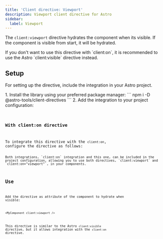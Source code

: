 ```yaml
---
title: 'Client directive: Viewport'
description: Viewport client directive for Astro
sidebar:
  label: Viewport
---
```



The `client:viewport` directive hydrates the component when its visible. If the component is visible from start, it will be hydrated.

<Aside type="note">If you don't want to use this directive with `client:on`, it is recommended to use the Astro `client:visible` directive instead.</Aside>

## Setup

For setting up the directive, include the integration in your Astro project.

<Steps>
1.  Install the library using your preferred package manager:
    ```
    npm i -D @astro-tools/client-directives
    ```
2.  Add the integration to your project configuration:
    <Code title="astro.config.mjs" code={clientDirectiveViewportSetupExampleRaw} lang="typescript" />
</Steps>

### With client:on directive

To integrate this directive with the `client:on`, configure the directive as follows:
<Code title="astro.config.mjs" code={clientDirectiveViewportSetupWithClientOnExampleRaw} lang="typescript" />

<Aside type="tip">Both integrations, `client:on` integration and this one, can be included in the project configuration, allowing you to use both directives, `client:viewport` and `client:on="viewport"`, in your components.</Aside>

## Use

Add the directive as attribute of the component to hydrate when visible:
```astro
<MyComponent client:viewport />
```

This directive is similar to the Astro `client:visible` directive, but it allows integration with the `client:on` directive.

<Example>
  <Tabs>
    <TabItem label="Example.astro">
      <Code code={ClientDirectiveViewportUseExampleRaw} lang="astro" />
    </TabItem>
    <TabItem label="Square.svelte">
      <Code code={squareCodeExample} lang="svelte" />
    </TabItem>
  </Tabs>
  <ExamplePreview hydration="example">
    <ClientDirectiveViewportUseExample id="example" />
  </ExamplePreview>
</Example>

